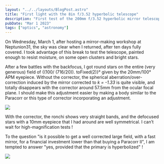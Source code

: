 ```yaml
---
layout: "../../layouts/BlogPost.astro"
title: "First light with the 8in f/3.52 hyperbolic telescope"
description: "First test of the 200mm f/3.52 hyperbolic mirror telescope corrected by an MPCC"
pubDate: "Mar 1 2023"
tags: ["optics", "astronomy"]
---
```


On Wednesday, March 1, after hosting a mirror-making workshop at Neptunion31, the sky was clear when I returned, after ten days fully covered. I took advantage of this break to test the telescope, painted enough to resist moisture, on some open clusters and bright stars.

After a few battles with the backfocus, I got round stars on the entire (very generous) field of {(100/ (716/20)). toFixed(2)}° given by the 20mm/100° APM eyepiece. Without the corrector, the spherical aberration/over-correction induced by the mirror corrected to *k = -1.33* is quite visible, and totally disappears with the corrector around 57.5mm from the ocular focal plane. I should make this adjustment easier by making a body similar to the Paracorr or this type of corrector incorporating an adjustment.

![](/pics/k2/k2.jpg)

With the corrector, the ronchi shows very straight bands, and the defocused stars with a 10mm eyepiece that I had around are well symmetrical. I can’t wait for high-magnification tests !

To the question "is it possible to get a well corrected large field, with a fast mirror, for a financial investment lower than that buying a Paracorr II", I am tempted to answer "yes, provided that the primary is hyperbolized" !

![](/pics/k2/k22.JPG)